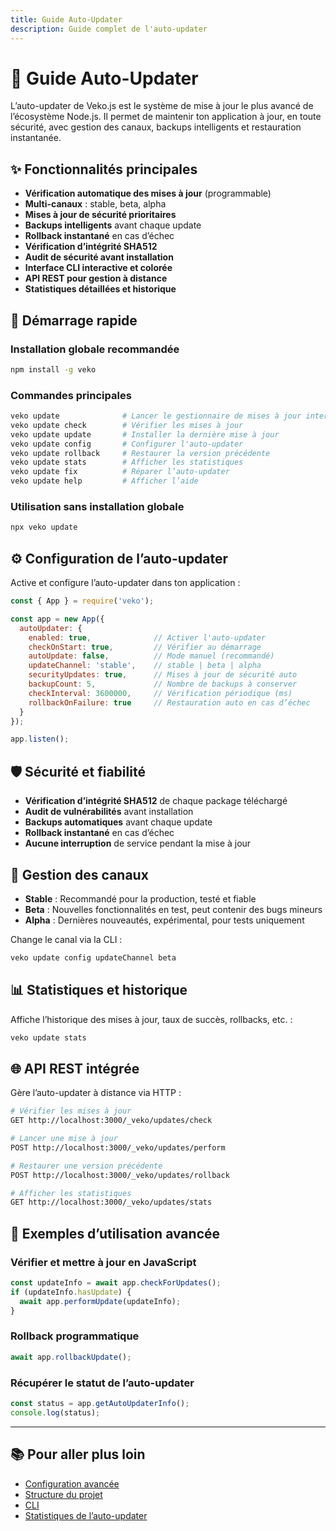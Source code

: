 ```yaml
---
title: Guide Auto-Updater
description: Guide complet de l'auto-updater
---
```


# 🔄 Guide Auto-Updater

L’auto-updater de Veko.js est le système de mise à jour le plus avancé de l’écosystème Node.js. Il permet de maintenir ton application à jour, en toute sécurité, avec gestion des canaux, backups intelligents et restauration instantanée.

## ✨ Fonctionnalités principales

- **Vérification automatique des mises à jour** (programmable)
- **Multi-canaux** : stable, beta, alpha
- **Mises à jour de sécurité prioritaires**
- **Backups intelligents** avant chaque update
- **Rollback instantané** en cas d’échec
- **Vérification d’intégrité SHA512**
- **Audit de sécurité avant installation**
- **Interface CLI interactive et colorée**
- **API REST pour gestion à distance**
- **Statistiques détaillées et historique**

## 🚀 Démarrage rapide

### Installation globale recommandée

```bash
npm install -g veko
```

### Commandes principales

```bash
veko update              # Lancer le gestionnaire de mises à jour interactif
veko update check        # Vérifier les mises à jour
veko update update       # Installer la dernière mise à jour
veko update config       # Configurer l'auto-updater
veko update rollback     # Restaurer la version précédente
veko update stats        # Afficher les statistiques
veko update fix          # Réparer l’auto-updater
veko update help         # Afficher l’aide
```

### Utilisation sans installation globale

```bash
npx veko update
```

## ⚙️ Configuration de l’auto-updater

Active et configure l’auto-updater dans ton application :

```javascript
const { App } = require('veko');

const app = new App({
  autoUpdater: {
    enabled: true,              // Activer l'auto-updater
    checkOnStart: true,         // Vérifier au démarrage
    autoUpdate: false,          // Mode manuel (recommandé)
    updateChannel: 'stable',    // stable | beta | alpha
    securityUpdates: true,      // Mises à jour de sécurité auto
    backupCount: 5,             // Nombre de backups à conserver
    checkInterval: 3600000,     // Vérification périodique (ms)
    rollbackOnFailure: true     // Restauration auto en cas d’échec
  }
});

app.listen();
```

## 🛡️ Sécurité et fiabilité

- **Vérification d’intégrité SHA512** de chaque package téléchargé
- **Audit de vulnérabilités** avant installation
- **Backups automatiques** avant chaque update
- **Rollback instantané** en cas d’échec
- **Aucune interruption** de service pendant la mise à jour

## 🎯 Gestion des canaux

- **Stable** : Recommandé pour la production, testé et fiable
- **Beta** : Nouvelles fonctionnalités en test, peut contenir des bugs mineurs
- **Alpha** : Dernières nouveautés, expérimental, pour tests uniquement

Change le canal via la CLI :

```bash
veko update config updateChannel beta
```

## 📊 Statistiques et historique

Affiche l’historique des mises à jour, taux de succès, rollbacks, etc. :

```bash
veko update stats
```

## 🌐 API REST intégrée

Gère l’auto-updater à distance via HTTP :

```bash
# Vérifier les mises à jour
GET http://localhost:3000/_veko/updates/check

# Lancer une mise à jour
POST http://localhost:3000/_veko/updates/perform

# Restaurer une version précédente
POST http://localhost:3000/_veko/updates/rollback

# Afficher les statistiques
GET http://localhost:3000/_veko/updates/stats
```

## 🔧 Exemples d’utilisation avancée

### Vérifier et mettre à jour en JavaScript

```javascript
const updateInfo = await app.checkForUpdates();
if (updateInfo.hasUpdate) {
  await app.performUpdate(updateInfo);
}
```

### Rollback programmatique

```javascript
await app.rollbackUpdate();
```

### Récupérer le statut de l’auto-updater

```javascript
const status = app.getAutoUpdaterInfo();
console.log(status);
```

---

## 📚 Pour aller plus loin

- [Configuration avancée](/guides/configuration)
- [Structure du projet](/guides/project-structure)
- [CLI](/cli)
- [Statistiques de l’auto-updater](/auto-updater/stats)
